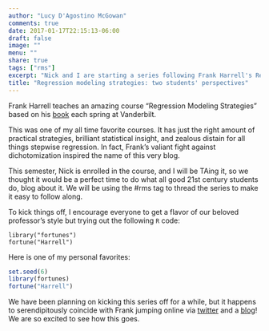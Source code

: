 ```yaml
---
author: "Lucy D'Agostino McGowan"
comments: true
date: 2017-01-17T22:15:13-06:00
draft: false
image: ""
menu: ""
share: true
tags: ["rms"]
excerpt: "Nick and I are starting a series following Frank Harrell's Regression Modeling Strategies course. Get ready for some crazy fun."
title: "Regression modeling strategies: two students' perspectives"
---
```


Frank Harrell teaches an amazing course "Regression Modeling Strategies" based on his [book](https://www.amazon.com/Regression-Modeling-Strategies-Applications-Statistics/dp/3319194240/ref=sr_1_1?ie=UTF8&qid=1484713166&sr=8-1&keywords=regression+modeling+strategies) each spring at Vanderbilt. 

This was one of my all time favorite courses. It has just the right amount of practical strategies, brilliant statistical insight, and zealous distain for all things stepwise regression. In fact, Frank's valiant fight against dichotomization inspired the name of this very blog.

This semester, Nick is enrolled in the course, and I will be TAing it, so we thought it would be a perfect time to do what all good 21st century students do, blog about it. We will be using the #rms tag to thread the series to make it easy to follow along.

To kick things off, I encourage everyone to get a flavor of our beloved professor's style but trying out the following `R` code:


```
library("fortunes")
fortune("Harrell")
```

Here is one of my personal favorites:


```r
set.seed(6)
library(fortunes)
fortune("Harrell")
```

We have been planning on kicking this series off for a while, but it happens to serendipitously coincide with Frank jumping online via [twitter](www.twitter.com/f2harrell) and a [blog](http://www.fharrell.com)! We are so excited to see how this goes.  

